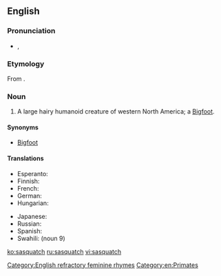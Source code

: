 ==English==
{{wikipedia}}

===Pronunciation===
* {{IPA|/ˈsæskwɒtʃ/|/ˈsæskwætʃ/}}, {{X-SAMPA|/"s{skwQtS/|/"s{skw{tS/}}

===Etymology===
From {{etyl|hur|en}} {{term|sásq’ets|lang=hur}}.

===Noun===
{{en-noun|es}}

# {{context|cryptozoology|lang=en}} A large hairy humanoid creature of western North America; a [[Bigfoot]].

====Synonyms====
* [[Bigfoot]]

====Translations====
{{trans-top|a hairy humanoid creature}}
* Esperanto: {{t|eo|saskvaĉo}}
* Finnish: {{t+|fi|isojalka}}
* French: {{t-|fr|Sasquatch|m}}
* German: {{t-|de|Sasquatch|m}}
* Hungarian: {{t-|hu|Szaszkvács|m}}
{{trans-mid}}
* Japanese: {{t-|ja|サスカッチ|tr=Sasukatchi}}
* Russian: {{t-|ru|Сасквотч|m}}
* Spanish: {{t-|es|Sascuache|m}}
* Swahili: {{t-|sw|Saskwachi}} (noun 9)
{{trans-bottom}}

[[Category:English refractory feminine rhymes]]
[[Category:en:Primates]]

[[ko:sasquatch]]
[[ru:sasquatch]]
[[vi:sasquatch]]